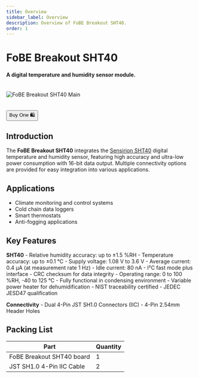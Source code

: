 ```yaml
---
title: Overview
sidebar_label: Overview
description: Overview of FoBE Breakout SHT40.
order: 1
---
```


# FoBE Breakout SHT40

#### A digital temperature and humidity sensor module.

<br/>
<div style={{ textAlign: 'center' }}>
  <img src="/img/products/f2202-r1a.main.png" alt="FoBE Breakout SHT40 Main" style={{ width: '80%', height: 'auto' }} />
</div>
<br/>
<br/>
<div className="theme-button-buy" style={{ textAlign: 'center' }}>
<a href="https://store.fobestudio.com/products/f2202" target="_blank" rel="noopener noreferrer">
        <button>Buy One 🛍️</button>
</a>
</div>

## Introduction

The **FoBE Breakout SHT40** integrates the [Sensirion SHT40](https://sensirion.com/products/catalog/SHT40/) digital temperature and humidity sensor, featuring high accuracy and ultra-low power consumption with 16-bit data output. Multiple connectivity options are provided for easy integration into various applications.

## Applications

- Climate monitoring and control systems
- Cold chain data loggers
- Smart thermostats
- Anti-fogging applications

## Key Features

**SHT40**
    - Relative humidity accuracy: up to ±1.5 %RH
    - Temperature accuracy: up to ±0.1 °C
    - Supply voltage: 1.08 V to 3.6 V
    - Average current: 0.4 µA (at measurement rate 1 Hz)
    - Idle current: 80 nA
    - I²C fast mode plus interface
    - CRC checksum for data integrity
    - Operating range: 0 to 100 %RH, -40 to 125 °C
    - Fully functional in condensing environment
    - Variable power heater for dehumidification
    - NIST traceability certified
    - JEDEC JESD47 qualification

**Connectivity**
    - Dual 4-Pin JST SH1.0 Connectors (IIC)
    - 4-Pin 2.54mm Header Holes


## Packing List

|Part                      |Quantity |
|--------------------------|---------|
|FoBE Breakout SHT40 board |1        |
|JST SH1.0 4-Pin IIC Cable |2        |